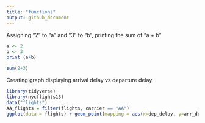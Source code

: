 ```yaml
---
title: "functions"
output: github_document
---
```


 
Assigning "2" to "a" and "3" to "b", printing the sum of "a + b"
```r
a <- 2
b <- 3
print (a+b)

sum(2+3)


```
Creating graph displaying arrival delay vs departure delay
```r
library(tidyverse)
library(nycflights13)
data("flights")
AA_flights = filter(flights, carrier == "AA")
ggplot(data = flights) + geom_point(mapping = aes(x=dep_delay, y=arr_delay))
```

